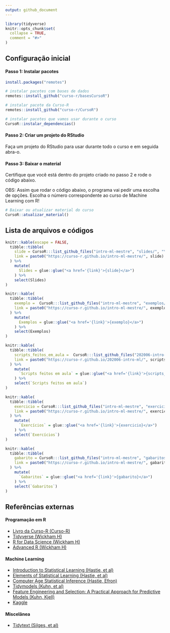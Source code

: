 ```yaml
---
output: github_document
---
```


<!-- README.md is generated from README.Rmd. Please edit that file -->

```r
library(tidyverse)
knitr::opts_chunk$set(
  collapse = TRUE,
  comment = "#>"
)
```

## Configuração inicial


#### Passo 1: Instalar pacotes

```r
install.packages("remotes")

# instalar pacotes com bases de dados
remotes::install_github("curso-r/basesCursoR")

# instalar pacote da Curso-R
remotes::install_github("curso-r/CursoR")

# instalar pacotes que vamos usar durante o curso
CursoR::instalar_dependencias()
```

#### Passo 2: Criar um projeto do RStudio

Faça um projeto do RStudio para usar durante todo o curso e em seguida abra-o.

#### Passo 3: Baixar o material

Certifique que você está dentro do projeto criado no passo 2 e rode o código abaixo.

OBS: Assim que rodar o código abaixo, o programa vai pedir uma escolha de opções.
Escolha o número correspondente ao curso de Machine Learning com R!

```r
# Baixar ou atualizar material do curso
CursoR::atualizar_material()
```


## Lista de arquivos e códigos

```r
knitr::kable(escape = FALSE,
  tibble::tibble(
    slide = CursoR:::list_github_files("intro-ml-mestre", "slides/", "\\.html"),
    link = paste0("https://curso-r.github.io/intro-ml-mestre/", slide)
  ) %>%
    mutate(
      Slides = glue::glue("<a href='{link}'>{slide}</a>")
    ) %>% 
    select(Slides)
)
```

```r
knitr::kable(
  tibble::tibble(
    exemplo =  CursoR:::list_github_files("intro-ml-mestre", "exemplos/", "\\.(R$)|(Rmd$)"),
    link = paste0("https://curso-r.github.io/intro-ml-mestre/", exemplo)
  ) %>%
    mutate(
      Exemplos = glue::glue("<a href='{link}'>{exemplo}</a>")
    ) %>% 
    select(Exemplos)
)
```

```r
knitr::kable(
  tibble::tibble(
    scripts_feitos_em_aula =  CursoR:::list_github_files("202006-intro-ml", "scripts_feitos_em_aula/", "\\.R"),
    link = paste0("https://curso-r.github.io/202006-intro-ml/", scripts_feitos_em_aula)
  ) %>%
    mutate(
      `Scripts feitos em aula` = glue::glue("<a href='{link}'>{scripts_feitos_em_aula}</a>")
    ) %>% 
    select(`Scripts feitos em aula`)
)
```

```r
knitr::kable(
  tibble::tibble(
    exercicio = CursoR:::list_github_files("intro-ml-mestre", "exercicios/", "\\.R"),
    link = paste0("https://curso-r.github.io/intro-ml-mestre/", exercicio)
  ) %>%
    mutate(
      `Exercícios` = glue::glue("<a href='{link}'>{exercicio}</a>")
    ) %>% 
    select(`Exercícios`)
)
```

```r
knitr::kable(
  tibble::tibble(
    gabarito = CursoR:::list_github_files("intro-ml-mestre", "gabaritos/", "\\.R"),
    link = paste0("https://curso-r.github.io/intro-ml-mestre/", gabarito)
  ) %>%
    mutate(
      `Gabaritos` = glue::glue("<a href='{link}'>{gabarito}</a>")
    ) %>% 
    select(`Gabaritos`)
)
```

## Referências externas

#### Programação em R

- [Livro da Curso-R (Curso-R)](https://livro.curso-r.com/)
- [Tidyverse (Wickham H)](https://www.tidyverse.org/)
- [R for Data Science (Wickham H)](https://r4ds.had.co.nz/)
- [Advanced R (Wickham H)](https://adv-r.hadley.nz/)

#### Machine Learning

- [Introduction to Statistical Learning (Hastie, et al)](http://faculty.marshall.usc.edu/gareth-james/ISL/ISLR%20Seventh%20Printing.pdf)
- [Elements of Statistical Learning (Hastie, et al)](https://web.stanford.edu/~hastie/Papers/ESLII.pdf)
- [Computer Age Statistical Inference (Hastie, Efron)](https://web.stanford.edu/~hastie/CASI_files/PDF/casi.pdf)
- [Tidymodels (Kuhn, et al)](https://www.tidymodels.org/)
- [Feature Engineering and Selection: A Practical Approach for Predictive Models (Kuhn, Kjell)](http://www.feat.engineering/)
- [Kaggle](https://www.kaggle.com/)

#### Miscelânea

- [Tidytext (Silges, et al)](https://www.tidytextmining.com/)

